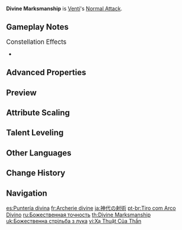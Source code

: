 {{Talent Infobox
|character     = Venti
|image         = Talent Divine Marksmanship.png
|type          = Normal Attack
|info          = '''Normal Attack'''<br>Performs up to 6 consecutive shots with a bow.<br><br>'''Charged Attack'''<br>Perform a more precise [[Aimed Shot]] with increased DMG.<br>While aiming, favorable winds will accumulate on the arrowhead. A fully charged wind arrow will deal {{Color|Anemo DMG}}.<br><br>'''Plunging Attack'''<br>Fires off a shower of arrows in mid-air before falling and striking the ground, dealing [[AoE]] DMG upon impact.
|hit1          = 20.4–40%+20.4–40%
|hit2          = 44.4–88%
|hit3          = 52.4–104%
|hit4          = 26.1–52%+26.1–52%
|hit5          = 50.7–100%
|hit6          = 71.0–140%
|aimed         = 43.9–87%
|charged       = 124–223%
|plunge        = 56.8–120.3%
|plungeLow     = 114–240%
|plungeHigh    = 142–300%
|scale_att1    = ATK
}}
'''Divine Marksmanship''' is [[Venti]]'s [[Normal Attack]].

==Gameplay Notes==
;<big>Constellation Effects</big>
*{{Talent Note|constellation|1|Splitting Gales}}

==Advanced Properties==
{{Advanced Properties
|title   = Normal Attack 1-Hit A
|gu      = &mdash;
|icdtag  = none
|poise   = 6
|impulse = 1

|title2   = Normal Attack 1-Hit B
|gu2      = &mdash;
|icdtag2  = none
|poise2   = 6
|impulse2 = 1

|title3   = Normal Attack 2-Hit
|gu3      = &mdash;
|icdtag3  = none
|poise3   = 13.8
|impulse3 = 1

|title4   = Normal Attack 3-Hit
|gu4      = &mdash;
|icdtag4  = none
|poise4   = 15.6
|impulse4 = 1

|title5   = Normal Attack 4-Hit A
|gu5      = &mdash;
|icdtag5  = none
|poise5   = 7.68
|impulse5 = 1

|title6   = Normal Attack 4-Hit B
|gu6      = &mdash;
|icdtag6  = none
|poise6   = 7.68
|impulse6 = 1

|title7   = Normal Attack 5-Hit
|gu7      = &mdash;
|icdtag7  = none
|poise7   = 15
|impulse7 = 1

|title8   = Normal Attack 6-Hit
|gu8      = &mdash;
|icdtag8  = none
|poise8   = 20.4
|impulse8 = 1

|title9   = Aimed Shot
|gu9      = &mdash;
|icdtag9  = none
|poise9   = 10
|impulse9 = 2

|title10   = Aimed Shot (Hit Weak Spot)
|gu10      = &mdash;
|icdtag10  = none
|poise10   = 30
|impulse10 = 5

|title11   = Fully-Charged Aimed Shot
|gu11      = 1U<br><small>(w/ [[Dropoff]])</small>
|icdtag11  = Charged Attack
|icdtype11 = 1s/3 Hits
|poise11   = 20
|impulse11 = 2

|title12   = Fully-Charged Aimed Shot (Hit Weak Spot)
|gu12      = 1U<br><small>(w/ Dropoff)</small>
|icdtag12  = Charged Attack
|icdtype12 = 1s/3 Hits
|poise12   = 60
|impulse12 = 5

|title13   = Plunging Attack Collision
|gu13      = &mdash;
|icdtag13  = none
|poise13   = 10
|impulse13 = 2

|title14   = Low Plunge
|gu14      = &mdash;
|icdtag14  = none
|poise14   = 50
|impulse14 = 2

|title15   = High Plunge
|gu15      = &mdash;
|icdtag15  = none
|poise15   = 100
|impulse15 = 3
}}

==Preview==
{{Preview
|file1=Divine Marksmanship Normal Preview
|caption1=Normal Attack

|file2=Divine Marksmanship Charged Preview
|caption2=Charged Attack

|file3=Divine Marksmanship Plunging Preview
|caption3=Plunging Attack
}}
{{clr}}

==Attribute Scaling==
{{Talent Scaling
|talentType=Normal Attack
|levels=11
|order=hit1,hit2,hit3,hit4,hit5,hit6,charged_title,aimed,fully-chargedaimedshot,plunge_title,plunge,plungelow,plungehigh
|titles=1-Hit DMG (%),2-Hit DMG (%),3-Hit DMG (%),4-Hit DMG (%),5-Hit DMG (%),6-Hit DMG (%),Charged Attack,Aimed Shot (%),Fully-Charged Aimed Shot (%),Plunging Attack,Plunge DMG (%),Low Plunge DMG (%),High Plunge DMG (%)
|hit1_1=20.38+20.38
|hit1_2=22.04+22.04
|hit1_3=23.7+23.7
|hit1_4=26.07+26.07
|hit1_5=27.73+27.73
|hit1_6=29.63+29.63
|hit1_7=32.23+32.23
|hit1_8=34.84+34.84
|hit1_9=37.45+37.45
|hit1_10=40.29+40.29
|hit1_11=43.55+43.55
|hit2_1=44.38
|hit2_2=47.99
|hit2_3=51.6
|hit2_4=56.76
|hit2_5=60.37
|hit2_6=64.5
|hit2_7=70.18
|hit2_8=75.85
|hit2_9=81.53
|hit2_10=87.72
|hit2_11=94.81
|hit3_1=52.37
|hit3_2=56.64
|hit3_3=60.9
|hit3_4=66.99
|hit3_5=71.25
|hit3_6=76.13
|hit3_7=82.82
|hit3_8=89.52
|hit3_9=96.22
|hit3_10=103.53
|hit3_11=111.9
|hit4_1=26.06+26.06
|hit4_2=28.18+28.18
|hit4_3=30.3+30.3
|hit4_4=33.33+33.33
|hit4_5=35.45+35.45
|hit4_6=37.88+37.88
|hit4_7=41.21+41.21
|hit4_8=44.54+44.54
|hit4_9=47.87+47.87
|hit4_10=51.51+51.51
|hit4_11=55.68+55.68
|hit5_1=50.65
|hit5_2=54.78
|hit5_3=58.9
|hit5_4=64.79
|hit5_5=68.91
|hit5_6=73.63
|hit5_7=80.1
|hit5_8=86.58
|hit5_9=93.06
|hit5_10=100.13
|hit5_11=108.23
|hit6_1=70.95
|hit6_2=76.72
|hit6_3=82.5
|hit6_4=90.75
|hit6_5=96.53
|hit6_6=103.13
|hit6_7=112.2
|hit6_8=121.28
|hit6_9=130.35
|hit6_10=140.25
|hit6_11=151.59
|aimed_1=43.86
|aimed_2=47.43
|aimed_3=51
|aimed_4=56.1
|aimed_5=59.67
|aimed_6=63.75
|aimed_7=69.36
|aimed_8=74.97
|aimed_9=80.58
|aimed_10=86.7
|aimed_11=93.71
|fully-chargedaimedshot_1=124
|fully-chargedaimedshot_2=133.3
|fully-chargedaimedshot_3=142.6
|fully-chargedaimedshot_4=155
|fully-chargedaimedshot_5=164.3
|fully-chargedaimedshot_6=173.6
|fully-chargedaimedshot_7=186
|fully-chargedaimedshot_8=198.4
|fully-chargedaimedshot_9=210.8
|fully-chargedaimedshot_10=223.2
|fully-chargedaimedshot_11=236.1
|plunge_1=56.83
|plunge_2=61.45
|plunge_3=66.08
|plunge_4=72.69
|plunge_5=77.31
|plunge_6=82.6
|plunge_7=89.87
|plunge_8=97.14
|plunge_9=104.41
|plunge_10=112.34
|plunge_11=120.27
|plungelow_1=113.63
|plungelow_2=122.88
|plungelow_3=132.13
|plungelow_4=145.35
|plungelow_5=154.59
|plungelow_6=165.17
|plungelow_7=179.7
|plungelow_8=194.23
|plungelow_9=208.77
|plungelow_10=224.62
|plungelow_11=240.48
|plungehigh_1=141.93
|plungehigh_2=153.49
|plungehigh_3=165.04
|plungehigh_4=181.54
|plungehigh_5=193.1
|plungehigh_6=206.3
|plungehigh_7=224.45
|plungehigh_8=242.61
|plungehigh_9=260.76
|plungehigh_10=280.57
|plungehigh_11=300.37
}}

==Talent Leveling==
{{Talent Upgrade|Venti}}

==Other Languages==
{{Other Languages
|en      = Divine Marksmanship
|zhs     = 神代射术
|zhs_rm  = Shéndài Shèshù
|zht     = 神代射術
|zht_rm  = Shéndài Shèshù
|zh_tl   = Divine Shooting Technique
|ja      = 神代の射術
|ja_rm   = Kamiyo no Shajutsu
|ja_tl   = Archery of Ancient Times
|ko      = 신성한 사격술
|ko_tl   = Divine Marksmanship
|es      = Puntería divina
|es_tl   = Divine Aim
|fr      = Archerie divine
|fr_tl   = Divine Archery
|ru      = Божественная точность
|ru_tl   = Divine Precision
|th      = Divine Marksmanship
|vi      = Xạ Thuật Của Thần
|vi_tl   = Divine Marksmanship
|de      = Göttliche Schießkunst
|de_tl   = Divine Marksmanship
|id      = Divine Marksmanship
|pt      = Tiro com Arco Divino
|pt_tl   = Shot with a Divine Bow
|tr      = Kutsal Nişancı
|tr_tl   = Divine Marksman
|it      = Precisione divina
|it_tl   = Divine Precision
}}

==Change History==
{{Change History|1.0}}

==Navigation==
{{Talent Navbox|Venti}}

[[es:Puntería divina]]
[[fr:Archerie divine]]
[[ja:神代の射術]]
[[pt-br:Tiro com Arco Divino]]
[[ru:Божественная точность]]
[[th:Divine Marksmanship]]
[[uk:Божественна стрільба з лука]]
[[vi:Xạ Thuật Của Thần]]